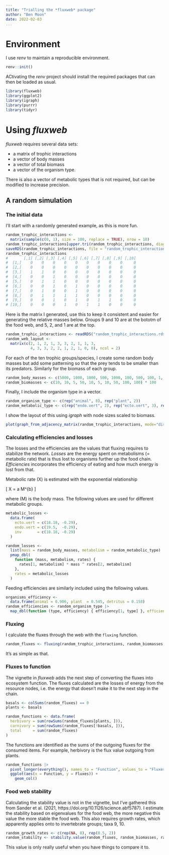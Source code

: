 ```yaml
---
title: "Trialling the *fluxweb* package"
author: "Ben Moon"
date: 2022-02-03
...
```


# Environment

I use *renv* to maintain a reproducible environment.

```r
renv::init()
```

ACtivating the *renv* project should install the required packages that can then be loaded as usual.

```r
library(fluxweb)
library(ggplot2)
library(igraph)
library(purrr)
library(tidyr)
```

# Using *fluxweb* #

*fluxweb* requires several data sets:

* a matrix of trophic interactions
* a vector of body masses
* a vector of total biomass
* a vector of the organism type.

There is also a vector of metabolic types that is not required, but can be modified to increase precision.


## A random simulation ##

### The initial data ###


I'll start with a randomly generated example, as this is more fun.

```r
random_trophic_interactions <-
  matrix(sample(c(0, 1), size = 100, replace = TRUE), nrow = 10)
random_trophic_interactions[upper.tri(random_trophic_interactions, diag = TRUE)] <- 0
saveRDS(random_trophic_interactions, file = "random_trophic_interactions.rds")
random_trophic_interactions
#       [,1] [,2] [,3] [,4] [,5] [,6] [,7] [,8] [,9] [,10]
#  [1,]    0    0    0    0    0    0    0    0    0     0
#  [2,]    0    0    0    0    0    0    0    0    0     0
#  [3,]    1    1    0    0    0    0    0    0    0     0
#  [4,]    0    0    1    0    0    0    0    0    0     0
#  [5,]    0    1    1    0    0    0    0    0    0     0
#  [6,]    0    0    1    0    1    0    0    0    0     0
#  [7,]    0    1    0    0    1    0    0    0    0     0
#  [8,]    0    1    1    1    1    0    0    0    0     0
#  [9,]    0    0    1    0    1    0    1    1    0     0
# [10,]    0    0    0    1    0    1    1    0    0     0
```

Here is the matrix I generated, use this to keep it consistent and easier for generating the relative masses below. Groups 9 and 10 are at the bototm of the food web, and 5, 2, and 1 are at the top.

```r
random_trophic_interactions <- readRDS("random_trophic_interactions.rds")
random_web_layout <-
  matrix(c(2, 1, 2, 1, 3, 3, 2, 1, 1, 3,
           4, 3, 3, 2, 2, 1, 2, 1, 0, 0), ncol = 2)
```

For each of the ten trophic groups/species, I create some random body masses but add some patterning so that the prey tends to be smaller than its predators. Similarly for the biomass of each group.

```r
random_body_masses <- c(5000, 1000, 1000, 500, 1000, 100, 500, 100, 1, 10)
random_biomasses <- c(10, 10, 5, 50, 10, 5, 10, 50, 100, 100) * 100
```

Finally, I include the organism type in a vector.

```r
random_organism_type <- c(rep("animal", 8), rep("plant", 2))
random_metabolic_type <- c(rep("endo.vert", 2), rep("ecto.vert", 3), rep("inv", 5))
```

I show the layout of this using *igraph* with node sizes scaled to biomass.

```r
plot(graph_from_adjacency_matrix(random_trophic_interactions, mode="directed"), layout = random_web_layout, vertex.size = random_biomasses * 0.01)
```

### Calculating efficiencies and losses ###

The losses and the efficiencies are the values that fluxing requires to stabilize the network. *Losses* are the energy spent on metabolisms (= metabolic rate) that is thus lost to organisms further up the food chain. *Efficiencies* incorporates the efficiency of eating and how much energy is lost from that.

Metabolic rate \(X\) is estimated with the exponential relationship

\[ X = a M^{b} \]

where \(M\) is the body mass. The following values are used for different metabolic groups.

```r
metabolic_losses <-
  data.frame(
    ecto.vert = c(18.18, -0.29),
    endo.vert = c(19.5,  -0.29),
    inv       = c(18.18, -0.29)
  )

random_losses <-
  list(mass = random_body_masses, metabolism = random_metabolic_type) |>
  pmap_dbl(
    function (mass, metabolism, rates) {
      rates[1, metabolism] * mass ^ rates[2, metabolism]
    },
    rates = metabolic_losses
  )
```

Feeding efficiencies are similarly included using the following values.

```r
organisms_efficiency <-
  data.frame(animal = 0.906, plant  = 0.545, detritus = 0.158)
random_efficiencies <- random_organism_type |>
  map_dbl(function (type, efficiency) { efficiency[1, type] }, efficiency = organisms_efficiency )
```

### Fluxing ###

I calculate the fluxes through the web with the `fluxing` function.

```r
random_fluxes <- fluxing(random_trophic_interactions, random_biomasses, random_losses, random_efficiencies)
```

It's as simple as that.

### Fluxes to function ###

The vignette in *fluxweb* adds the next step of converting the fluxes into ecosystem function. The fluxes calculated are the losses of energy from the resource nodes, i.e. the energy that doesn't make it to the next step in the chain.

```r
basals <- colSums(random_fluxes) == 0
plants <- basals

random_functions <- data.frame(
  herbivory = sum(rowSums(random_fluxes[plants, ])),
  carnivory = sum(rowSums(random_fluxes[!basals, ])),
  total     = sum(random_fluxes)
)
```

The functions are identified as the sums of the outgoing fluxes for the consumed items. For example, herbivory is the flux value outgoing from plants.

```r
random_functions |>
  pivot_longer(everything(), names_to = "Function", values_to = "Fluxes") |>
  ggplot(aes(x = Function, y = Fluxes)) +
    geom_col()
```

### Food web stability ###

Calculating the stability value is not in the vignette, but I've gathered this from Sander et al. (2021, https://doi.org/10.1126/science.abf5787). I estimate the stability based on eigenvalues for the food web, the more negative this value the more stable the food web. This also requires growth rates, which apparently applies onto to invertebrate groups; taxa 9, 10.

```r
random_growth_rates <- c(rep(NA, 8), rep(0.5, 2))
random_stability <- stability.value(random_fluxes, random_biomasses, random_losses, random_efficiencies, random_growth_rates, ef.level = "pred")
```

This value is only really useful when you have things to compare it to.
